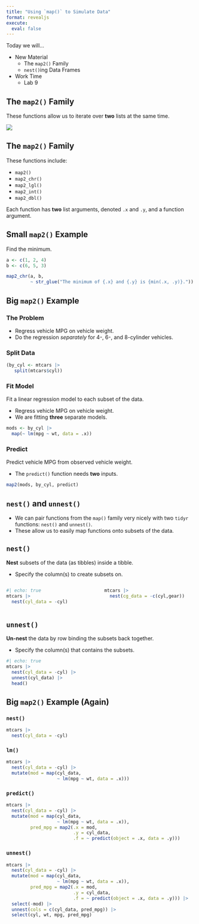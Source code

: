 ```yaml
---
title: "Using `map()` to Simulate Data"
format: revealjs
execute: 
  eval: false
---
```


Today we will...

-   New Material
    -   The `map2()` Family
    -   `nest()`ing Data Frames
-   Work Time
    -   Lab 9

## The `map2()` Family

These functions allow us to iterate over **two** lists at the same time.

![](images/map2.png){width="80%)"}

## The `map2()` Family

These functions include:

-   `map2()`
-   `map2_chr()`
-   `map2_lgl()`
-   `map2_int()`
-   `map2_dbl()`

Each function has **two** list arguments, denoted `.x` and `.y`, and a function argument.

## Small `map2()` Example

Find the minimum.

```r
a <- c(1, 2, 4)
b <- c(6, 5, 3)

map2_chr(a, b,
         ~ str_glue("The minimum of {.x} and {.y} is {min(.x, .y)}."))
```

## Big `map2()` Example

::: panel-tabset
### The Problem

-   Regress vehicle MPG on vehicle weight.
-   Do the regression *separately* for 4-, 6-, and 8-cylinder vehicles.

### Split Data

```r
(by_cyl <- mtcars |>
   split(mtcars$cyl))
```

### Fit Model

Fit a linear regression model to each subset of the data.

-   Regress vehicle MPG on vehicle weight.
-   We are fitting **three** separate models.

```r
mods <- by_cyl |>
  map(~ lm(mpg ~ wt, data = .x))
```

### Predict

Predict vehicle MPG from observed vehicle weight.

-   The `predict()` function needs **two** inputs.

```r
map2(mods, by_cyl, predict)
```
:::

## `nest()` and `unnest()`

-   We can pair functions from the `map()` family very nicely with two `tidyr` functions: `nest()` and `unnest()`.
-   These allow us to easily map functions onto subsets of the data.

## `nest()`

**Nest** subsets of the data (as tibbles) inside a tibble.

-   Specify the column(s) to create subsets on.

::: columns
::: {.column width="50%"}
```r
#| echo: true
mtcars |> 
  nest(cyl_data = -cyl)
```
:::

::: {.column width="50%"}
```r
mtcars |> 
  nest(cg_data = -c(cyl,gear))
```
:::
:::

## `unnest()`

**Un-nest** the data by row binding the subsets back together.

-   Specify the column(s) that contains the subsets.

```r
#| echo: true
mtcars |> 
  nest(cyl_data = -cyl) |> 
  unnest(cyl_data) |> 
  head()
```

## Big `map2()` Example (Again)

::: panel-tabset
### `nest()`

```r
mtcars |>
  nest(cyl_data = -cyl)
```

### `lm()`

```r
mtcars |>
  nest(cyl_data = -cyl) |>
  mutate(mod = map(cyl_data, 
                   ~ lm(mpg ~ wt, data = .x)))
```

### `predict()`

```r
mtcars |>
  nest(cyl_data = -cyl) |>
  mutate(mod = map(cyl_data, 
                   ~ lm(mpg ~ wt, data = .x)),
         pred_mpg = map2(.x = mod,
                         .y = cyl_data, 
                         .f = ~ predict(object = .x, data = .y)))
```

### `unnest()`

```r
mtcars |>
  nest(cyl_data = -cyl) |>
  mutate(mod = map(cyl_data, 
                   ~ lm(mpg ~ wt, data = .x)),
         pred_mpg = map2(.x = mod,
                         .y = cyl_data,
                         .f = ~ predict(object = .x, data = .y))) |> 
  select(-mod) |> 
  unnest(cols = c(cyl_data, pred_mpg)) |> 
  select(cyl, wt, mpg, pred_mpg)
```
:::
